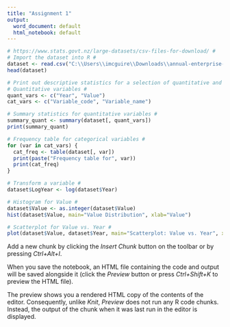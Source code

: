---
title: "Assignment 1"
output:
  word_document: default
  html_notebook: default
---

```{r}
# https://www.stats.govt.nz/large-datasets/csv-files-for-download/ #
# Import the dataset into R #
dataset <- read.csv("C:\\Users\\imcguire\\Downloads\\annual-enterprise-survey-2021-financial-year-provisional-csv.csv")
head(dataset)

```
```{r}
# Print out descriptive statistics for a selection of quantitative and categorical variables. #
# Quantitative variables #
quant_vars <- c("Year", "Value")
cat_vars <- c("Variable_code", "Variable_name")

# Summary statistics for quantitative variables #
summary_quant <- summary(dataset[, quant_vars])
print(summary_quant)

# Frequency table for categorical variables #
for (var in cat_vars) {
  cat_freq <- table(dataset[, var])
  print(paste("Frequency table for", var))
  print(cat_freq)
}
```
```{r}
# Transform a variable #
dataset$LogYear <- log(dataset$Year)
```

```{r}
# Histogram for Value #
dataset$Value <- as.integer(dataset$Value)
hist(dataset$Value, main="Value Distribution", xlab="Value")

# Scatterplot for Value vs. Year #
plot(dataset$Value, dataset$Year, main="Scatterplot: Value vs. Year", xlab="Value", ylab="Year")
```

Add a new chunk by clicking the *Insert Chunk* button on the toolbar or by pressing *Ctrl+Alt+I*.

When you save the notebook, an HTML file containing the code and output will be saved alongside it (click the *Preview* button or press *Ctrl+Shift+K* to preview the HTML file).

The preview shows you a rendered HTML copy of the contents of the editor. Consequently, unlike *Knit*, *Preview* does not run any R code chunks. Instead, the output of the chunk when it was last run in the editor is displayed.
